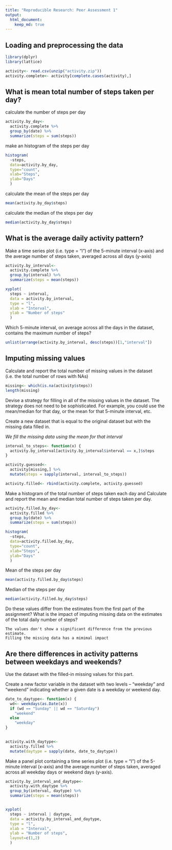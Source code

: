 ```yaml
---
title: "Reproducible Research: Peer Assessment 1"
output: 
  html_document:
    keep_md: true
---
```



## Loading and preprocessing the data

```r
library(dplyr)
library(lattice)
```

```r
activity<- read.csv(unzip("activity.zip"))
activity.complete<- activity[complete.cases(activity),]

```


## What is mean total number of steps taken per day?
calculate the number of steps per day

```r
activity.by_day<-
  activity.complete %>%
  group_by(date) %>%
  summarize(steps = sum(steps))
```

make an histogram of the steps per day

```r
histogram(
  ~steps,
  data=activity.by_day,
  type="count",
  xlab="Steps",
  ylab="Days"
  )
```

calculate the mean of the steps per day
```r
mean(activity.by_day$steps)
```

calculate the median of the steps per day
```r
median(activity.by_day$steps)
```



## What is the average daily activity pattern?
Make a time series plot (i.e. type = "l") of the 5-minute interval (x-axis) and the average number of steps taken, averaged across all days (y-axis)

```r
activity.by_interval<-
  activity.complete %>%
  group_by(interval) %>%
  summarize(steps = mean(steps))

xyplot(
  steps ~ interval, 
  data = activity.by_interval,
  type = "l",
  xlab = "Interval",
  ylab = "Number of steps"
  )

```

Which 5-minute interval, on average across all the days in the dataset, contains the maximum number of steps?

```r
unlist(arrange(activity.by_interval, desc(steps))[1,"interval"])
```



## Imputing missing values
Calculate and report the total number of missing values in the dataset (i.e. the total number of rows with NAs)

```r
missing<- which(is.na(activity$steps))
length(missing)
```

Devise a strategy for filling in all of the missing values in the dataset. The strategy does not need to be sophisticated. For example, you could use the mean/median for that day, or the mean for that 5-minute interval, etc.

Create a new dataset that is equal to the original dataset but with the missing data filled in.

*We fill the missing data using the mean for that interval*

```r

interval_to_steps<- function(x) {
  activity.by_interval[activity.by_interval$interval == x,]$steps
}

activity.guessed<-
  activity[missing,] %>%
  mutate(steps = sapply(interval, interval_to_steps))

activity.filled<- rbind(activity.complete, activity.guessed)

```

Make a histogram of the total number of steps taken each day and Calculate and report the mean and median total number of steps taken per day. 

```r
activity.filled.by_day<-
  activity.filled %>%
  group_by(date) %>%
  summarize(steps = sum(steps))

histogram(
  ~steps,
  data=activity.filled.by_day,
  type="count",
  xlab="Steps",
  ylab="Days"
  )

```

Mean of the steps per day
```r
mean(activity.filled.by_day$steps)
```

Median of the steps per day
```r
median(activity.filled.by_day$steps)
```

Do these values differ from the estimates from the first part of the assignment? What is the impact of imputing missing data on the estimates of the total daily number of steps?

    The values don't show a significant difference from the previous estimate.
    Filling the missing data has a mimimal impact

## Are there differences in activity patterns between weekdays and weekends?

Use the dataset with the filled-in missing values for this part.

Create a new factor variable in the dataset with two levels – “weekday” and “weekend” indicating whether a given date is a weekday or weekend day.

```r

date_to_daytype<- function(x) {
  wd<- weekdays(as.Date(x))
  if (wd == "Sunday" || wd == "Saturday")
    "weekend"
  else
    "weekday"
}
  

activity.with_daytype<-
  activity.filled %>%
  mutate(daytype = sapply(date, date_to_daytype))

```

Make a panel plot containing a time series plot (i.e. type = "l") of the 5-minute interval (x-axis) and the average number of steps taken, averaged across all weekday days or weekend days (y-axis). 

```r
activity.by_interval_and_daytype<-
  activity.with_daytype %>%
  group_by(interval, daytype) %>%
  summarize(steps = mean(steps))


xyplot(
  steps ~ interval | daytype, 
  data = activity.by_interval_and_daytype,
  type = "l",
  xlab = "Interval",
  ylab = "Number of steps",
  layout=c(1,2)
  )

```
    